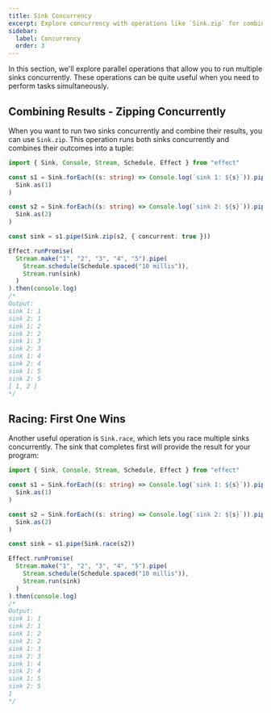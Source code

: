```yaml
---
title: Sink Concurrency
excerpt: Explore concurrency with operations like `Sink.zip` for combining results and `Sink.race` for racing sinks. Learn how to run multiple sinks concurrently, combining or selecting the first to complete. Enhance task performance by executing operations simultaneously.
sidebar:
  label: Concurrency
  order: 3
---
```


In this section, we'll explore parallel operations that allow you to run multiple sinks concurrently. These operations can be quite useful when you need to perform tasks simultaneously.

## Combining Results - Zipping Concurrently

When you want to run two sinks concurrently and combine their results, you can use `Sink.zip`. This operation runs both sinks concurrently and combines their outcomes into a tuple:

```ts twoslash
import { Sink, Console, Stream, Schedule, Effect } from "effect"

const s1 = Sink.forEach((s: string) => Console.log(`sink 1: ${s}`)).pipe(
  Sink.as(1)
)

const s2 = Sink.forEach((s: string) => Console.log(`sink 2: ${s}`)).pipe(
  Sink.as(2)
)

const sink = s1.pipe(Sink.zip(s2, { concurrent: true }))

Effect.runPromise(
  Stream.make("1", "2", "3", "4", "5").pipe(
    Stream.schedule(Schedule.spaced("10 millis")),
    Stream.run(sink)
  )
).then(console.log)
/*
Output:
sink 1: 1
sink 2: 1
sink 1: 2
sink 2: 2
sink 1: 3
sink 2: 3
sink 1: 4
sink 2: 4
sink 1: 5
sink 2: 5
[ 1, 2 ]
*/
```

## Racing: First One Wins

Another useful operation is `Sink.race`, which lets you race multiple sinks concurrently. The sink that completes first will provide the result for your program:

```ts twoslash
import { Sink, Console, Stream, Schedule, Effect } from "effect"

const s1 = Sink.forEach((s: string) => Console.log(`sink 1: ${s}`)).pipe(
  Sink.as(1)
)

const s2 = Sink.forEach((s: string) => Console.log(`sink 2: ${s}`)).pipe(
  Sink.as(2)
)

const sink = s1.pipe(Sink.race(s2))

Effect.runPromise(
  Stream.make("1", "2", "3", "4", "5").pipe(
    Stream.schedule(Schedule.spaced("10 millis")),
    Stream.run(sink)
  )
).then(console.log)
/*
Output:
sink 1: 1
sink 2: 1
sink 1: 2
sink 2: 2
sink 1: 3
sink 2: 3
sink 1: 4
sink 2: 4
sink 1: 5
sink 2: 5
1
*/
```
